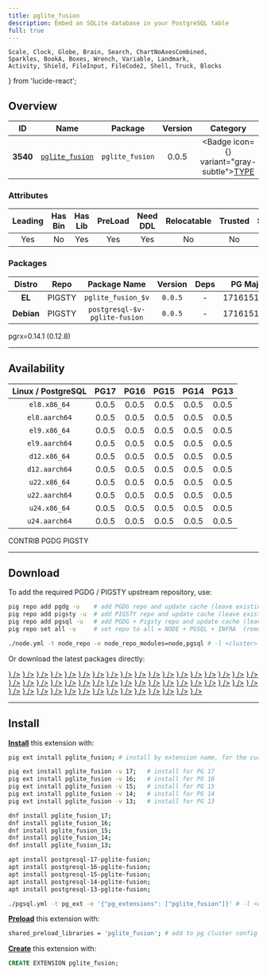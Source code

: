 ```yaml
---
title: pglite_fusion
description: Embed an SQLite database in your PostgreSQL table
full: true
---
```


    Scale, Clock, Globe, Brain, Search, ChartNoAxesCombined,
    Sparkles, BookA, Boxes, Wrench, Variable, Landmark,
    Activity, Shield, FileInput, FileCode2, Shell, Truck, Blocks
} from 'lucide-react';

## Overview

| <TooltipIconButton tooltip="Extension unique identifier" side="top">ID</TooltipIconButton> | <TooltipIconButton tooltip="Extension name" side="top">Name</TooltipIconButton> | <TooltipIconButton tooltip="Package name for installation" side="top">Package</TooltipIconButton> | <TooltipIconButton tooltip="Latest available extension version" side="top">Version</TooltipIconButton> | <TooltipIconButton tooltip="Extension category" side="top">Category</TooltipIconButton> | <TooltipIconButton tooltip="Open source license" side="top">License</TooltipIconButton> | <TooltipIconButton tooltip="Programming language" side="top">Lang</TooltipIconButton> |
|:--------:|:--------:|:----------:|:--------------:|:---------------------------------------:|:------------------------------------------------------:|:----:|
| **3540** | [`pglite_fusion`](https://github.com/frectonz/pglite-fusion) | `pglite_fusion` | 0.0.5 | <Badge icon={<Boxes />} variant="gray-subtle"><a href="/ext/type" className="no-underline">TYPE</a></Badge> | <a href="/ext/list/license#mit" className="no-underline"><Badge icon={<Scale />} variant="blue-subtle">MIT</Badge></a> | <a href="/ext/list/lang#rust"><Badge icon={<FileCode2 />} variant="amber-subtle">Rust</Badge></a> |

### Attributes

| <TooltipIconButton tooltip="The Primary Leading extension in the Package" side="top">Leading</TooltipIconButton> | <TooltipIconButton tooltip="Contains binary utils" side="top">Has Bin</TooltipIconButton> | <TooltipIconButton tooltip="Contains .so shared library files" side="top">Has Lib</TooltipIconButton> | <TooltipIconButton tooltip="Requires preloading via shared_preload_libraries" side="top">PreLoad</TooltipIconButton> | <TooltipIconButton tooltip="Requires CREATE EXTENSION DDL command" side="top">Need DDL</TooltipIconButton> | <TooltipIconButton tooltip="Can be installed in any schema" side="top">Relocatable</TooltipIconButton> | <TooltipIconButton tooltip="Can be created by non-superuser" side="top">Trusted</TooltipIconButton> | <TooltipIconButton tooltip="Schemas used by this extension" side="top">Schemas</TooltipIconButton> |
|:-------:|:-------:|:-------:|:-------:|:--------:|:-----------:|:-------:|:-------:|
| Yes | No | Yes | Yes | Yes | No | No | - |

### Packages

| <TooltipIconButton tooltip="Linux distribution family, EL or Debian" side="top">Distro</TooltipIconButton> | <TooltipIconButton tooltip="Package repository" side="top">Repo</TooltipIconButton> | <TooltipIconButton tooltip="The RPM/DEB Package Name Pattern (replace $v with real pg major)" side="top">Package Name</TooltipIconButton> | <TooltipIconButton tooltip="Latest package version" side="top">Version</TooltipIconButton> | <TooltipIconButton tooltip="RPM/DEB Package dependencies" side="top">Deps</TooltipIconButton> | <TooltipIconButton tooltip="Available in these PostgreSQL Major Versions" side="top">PG Major</TooltipIconButton> |
|:----------:|:--------:|:------------------------:|:-----------:|:------------:|:------------------:|
|   **EL**   | <Badge variant="amber-subtle"><span className="font-bold">PIGSTY</span></Badge> | `pglite_fusion_$v` | `0.0.5` | - | <Badge variant="green-subtle">17</Badge><Badge variant="green-subtle">16</Badge><Badge variant="green-subtle">15</Badge><Badge variant="green-subtle">14</Badge><Badge variant="green-subtle">13</Badge> |
| **Debian** | <Badge variant="amber-subtle"><span className="font-bold">PIGSTY</span></Badge> | `postgresql-$v-pglite-fusion` | `0.0.5` | - | <Badge variant="green-subtle">17</Badge><Badge variant="green-subtle">16</Badge><Badge variant="green-subtle">15</Badge><Badge variant="green-subtle">14</Badge><Badge variant="green-subtle">13</Badge> |


<Callout title="Comments" type="info">
    pgrx=0.14.1 (0.12.8)
</Callout>


------

## Availability

| <TooltipIconButton tooltip="Linux Distro Arch / PostgreSQL Major Version" side="top">Linux / PostgreSQL </TooltipIconButton> | **PG17** | **PG16** | **PG15** | **PG14** | **PG13** |
|:-----:|:-----:|:-----:|:-----:|:-----:|:-----:|
| `el8.x86_64` | <Badge variant="amber-subtle">0.0.5</Badge> | <Badge variant="amber-subtle">0.0.5</Badge> | <Badge variant="amber-subtle">0.0.5</Badge> | <Badge variant="amber-subtle">0.0.5</Badge> | <Badge variant="amber-subtle">0.0.5</Badge> |
| `el8.aarch64` | <Badge variant="amber-subtle">0.0.5</Badge> | <Badge variant="amber-subtle">0.0.5</Badge> | <Badge variant="amber-subtle">0.0.5</Badge> | <Badge variant="amber-subtle">0.0.5</Badge> | <Badge variant="amber-subtle">0.0.5</Badge> |
| `el9.x86_64` | <Badge variant="amber-subtle">0.0.5</Badge> | <Badge variant="amber-subtle">0.0.5</Badge> | <Badge variant="amber-subtle">0.0.5</Badge> | <Badge variant="amber-subtle">0.0.5</Badge> | <Badge variant="amber-subtle">0.0.5</Badge> |
| `el9.aarch64` | <Badge variant="amber-subtle">0.0.5</Badge> | <Badge variant="amber-subtle">0.0.5</Badge> | <Badge variant="amber-subtle">0.0.5</Badge> | <Badge variant="amber-subtle">0.0.5</Badge> | <Badge variant="amber-subtle">0.0.5</Badge> |
| `d12.x86_64` | <Badge variant="amber-subtle">0.0.5</Badge> | <Badge variant="amber-subtle">0.0.5</Badge> | <Badge variant="amber-subtle">0.0.5</Badge> | <Badge variant="amber-subtle">0.0.5</Badge> | <Badge variant="amber-subtle">0.0.5</Badge> |
| `d12.aarch64` | <Badge variant="amber-subtle">0.0.5</Badge> | <Badge variant="amber-subtle">0.0.5</Badge> | <Badge variant="amber-subtle">0.0.5</Badge> | <Badge variant="amber-subtle">0.0.5</Badge> | <Badge variant="amber-subtle">0.0.5</Badge> |
| `u22.x86_64` | <Badge variant="amber-subtle">0.0.5</Badge> | <Badge variant="amber-subtle">0.0.5</Badge> | <Badge variant="amber-subtle">0.0.5</Badge> | <Badge variant="amber-subtle">0.0.5</Badge> | <Badge variant="amber-subtle">0.0.5</Badge> |
| `u22.aarch64` | <Badge variant="amber-subtle">0.0.5</Badge> | <Badge variant="amber-subtle">0.0.5</Badge> | <Badge variant="amber-subtle">0.0.5</Badge> | <Badge variant="amber-subtle">0.0.5</Badge> | <Badge variant="amber-subtle">0.0.5</Badge> |
| `u24.x86_64` | <Badge variant="amber-subtle">0.0.5</Badge> | <Badge variant="amber-subtle">0.0.5</Badge> | <Badge variant="amber-subtle">0.0.5</Badge> | <Badge variant="amber-subtle">0.0.5</Badge> | <Badge variant="amber-subtle">0.0.5</Badge> |
| `u24.aarch64` | <Badge variant="amber-subtle">0.0.5</Badge> | <Badge variant="amber-subtle">0.0.5</Badge> | <Badge variant="amber-subtle">0.0.5</Badge> | <Badge variant="amber-subtle">0.0.5</Badge> | <Badge variant="amber-subtle">0.0.5</Badge> |

<Badge variant="green-subtle"><span className="font-black">CONTRIB</span></Badge> <Badge variant="blue-subtle"><span className="font-black">PGDG</span></Badge> <Badge variant="amber-subtle"><span className="font-black">PIGSTY</span></Badge>

------

## Download

To add the required PGDG / PIGSTY upstream repository, use:

```bash tab="pig"
pig repo add pgdg -u    # add PGDG repo and update cache (leave existing repos)
pig repo add pigsty -u  # add PIGSTY repo and update cache (leave existing repos)
pig repo add pgsql -u   # add PGDG + Pigsty repo and update cache (leave existing repos)
pig repo set all -u     # set repo to all = NODE + PGSQL + INFRA  (remove existing repos)
```
```bash tab="pigsty"
./node.yml -t node_repo -e node_repo_modules=node,pgsql # -l <cluster>
```

Or download the latest packages directly:

<Files>
    <Folder name="el8.x86_64">
        <a href="https://repo.pigsty.io/yum/pgsql/el8.x86_64/pglite_fusion_17-0.0.5-1PIGSTY.el8.x86_64.rpm"><File name="pglite_fusion_17-0.0.5-1PIGSTY.el8.x86_64.rpm" icon={<Package className="text-emerald-500" />} /></a>
        <a href="https://repo.pigsty.io/yum/pgsql/el8.x86_64/pglite_fusion_16-0.0.5-1PIGSTY.el8.x86_64.rpm"><File name="pglite_fusion_16-0.0.5-1PIGSTY.el8.x86_64.rpm" icon={<Package className="text-emerald-500" />} /></a>
        <a href="https://repo.pigsty.io/yum/pgsql/el8.x86_64/pglite_fusion_15-0.0.5-1PIGSTY.el8.x86_64.rpm"><File name="pglite_fusion_15-0.0.5-1PIGSTY.el8.x86_64.rpm" icon={<Package className="text-emerald-500" />} /></a>
        <a href="https://repo.pigsty.io/yum/pgsql/el8.x86_64/pglite_fusion_14-0.0.5-1PIGSTY.el8.x86_64.rpm"><File name="pglite_fusion_14-0.0.5-1PIGSTY.el8.x86_64.rpm" icon={<Package className="text-emerald-500" />} /></a>
        <a href="https://repo.pigsty.io/yum/pgsql/el8.x86_64/pglite_fusion_13-0.0.5-1PIGSTY.el8.x86_64.rpm"><File name="pglite_fusion_13-0.0.5-1PIGSTY.el8.x86_64.rpm" icon={<Package className="text-emerald-500" />} /></a>
    </Folder>
    <Folder name="el8.aarch64">
        <a href="https://repo.pigsty.io/yum/pgsql/el8.aarch64/pglite_fusion_17-0.0.5-1PIGSTY.el8.aarch64.rpm"><File name="pglite_fusion_17-0.0.5-1PIGSTY.el8.aarch64.rpm" icon={<Package className="text-orange-500" />} /></a>
        <a href="https://repo.pigsty.io/yum/pgsql/el8.aarch64/pglite_fusion_16-0.0.5-1PIGSTY.el8.aarch64.rpm"><File name="pglite_fusion_16-0.0.5-1PIGSTY.el8.aarch64.rpm" icon={<Package className="text-orange-500" />} /></a>
        <a href="https://repo.pigsty.io/yum/pgsql/el8.aarch64/pglite_fusion_15-0.0.5-1PIGSTY.el8.aarch64.rpm"><File name="pglite_fusion_15-0.0.5-1PIGSTY.el8.aarch64.rpm" icon={<Package className="text-orange-500" />} /></a>
        <a href="https://repo.pigsty.io/yum/pgsql/el8.aarch64/pglite_fusion_14-0.0.5-1PIGSTY.el8.aarch64.rpm"><File name="pglite_fusion_14-0.0.5-1PIGSTY.el8.aarch64.rpm" icon={<Package className="text-orange-500" />} /></a>
        <a href="https://repo.pigsty.io/yum/pgsql/el8.aarch64/pglite_fusion_13-0.0.5-1PIGSTY.el8.aarch64.rpm"><File name="pglite_fusion_13-0.0.5-1PIGSTY.el8.aarch64.rpm" icon={<Package className="text-orange-500" />} /></a>
    </Folder>
    <Folder name="el9.x86_64">
        <a href="https://repo.pigsty.io/yum/pgsql/el9.x86_64/pglite_fusion_17-0.0.5-1PIGSTY.el9.x86_64.rpm"><File name="pglite_fusion_17-0.0.5-1PIGSTY.el9.x86_64.rpm" icon={<Package className="text-emerald-500" />} /></a>
        <a href="https://repo.pigsty.io/yum/pgsql/el9.x86_64/pglite_fusion_16-0.0.5-1PIGSTY.el9.x86_64.rpm"><File name="pglite_fusion_16-0.0.5-1PIGSTY.el9.x86_64.rpm" icon={<Package className="text-emerald-500" />} /></a>
        <a href="https://repo.pigsty.io/yum/pgsql/el9.x86_64/pglite_fusion_15-0.0.5-1PIGSTY.el9.x86_64.rpm"><File name="pglite_fusion_15-0.0.5-1PIGSTY.el9.x86_64.rpm" icon={<Package className="text-emerald-500" />} /></a>
        <a href="https://repo.pigsty.io/yum/pgsql/el9.x86_64/pglite_fusion_14-0.0.5-1PIGSTY.el9.x86_64.rpm"><File name="pglite_fusion_14-0.0.5-1PIGSTY.el9.x86_64.rpm" icon={<Package className="text-emerald-500" />} /></a>
        <a href="https://repo.pigsty.io/yum/pgsql/el9.x86_64/pglite_fusion_13-0.0.5-1PIGSTY.el9.x86_64.rpm"><File name="pglite_fusion_13-0.0.5-1PIGSTY.el9.x86_64.rpm" icon={<Package className="text-emerald-500" />} /></a>
    </Folder>
    <Folder name="el9.aarch64">
        <a href="https://repo.pigsty.io/yum/pgsql/el9.aarch64/pglite_fusion_17-0.0.5-1PIGSTY.el9.aarch64.rpm"><File name="pglite_fusion_17-0.0.5-1PIGSTY.el9.aarch64.rpm" icon={<Package className="text-orange-500" />} /></a>
        <a href="https://repo.pigsty.io/yum/pgsql/el9.aarch64/pglite_fusion_16-0.0.5-1PIGSTY.el9.aarch64.rpm"><File name="pglite_fusion_16-0.0.5-1PIGSTY.el9.aarch64.rpm" icon={<Package className="text-orange-500" />} /></a>
        <a href="https://repo.pigsty.io/yum/pgsql/el9.aarch64/pglite_fusion_15-0.0.5-1PIGSTY.el9.aarch64.rpm"><File name="pglite_fusion_15-0.0.5-1PIGSTY.el9.aarch64.rpm" icon={<Package className="text-orange-500" />} /></a>
        <a href="https://repo.pigsty.io/yum/pgsql/el9.aarch64/pglite_fusion_14-0.0.5-1PIGSTY.el9.aarch64.rpm"><File name="pglite_fusion_14-0.0.5-1PIGSTY.el9.aarch64.rpm" icon={<Package className="text-orange-500" />} /></a>
        <a href="https://repo.pigsty.io/yum/pgsql/el9.aarch64/pglite_fusion_13-0.0.5-1PIGSTY.el9.aarch64.rpm"><File name="pglite_fusion_13-0.0.5-1PIGSTY.el9.aarch64.rpm" icon={<Package className="text-orange-500" />} /></a>
    </Folder>
    <Folder name="d12.x86_64">
        <a href="https://repo.pigsty.io/apt/pgsql/bookworm/pool/main/p/pglite-fusion/postgresql-17-pglite-fusion_0.0.5-1PIGSTY~bookworm_amd64.deb"><File name="postgresql-17-pglite-fusion_0.0.5-1PIGSTY~bookworm_amd64.deb" icon={<Box className="text-emerald-500" />} /></a>
        <a href="https://repo.pigsty.io/apt/pgsql/bookworm/pool/main/p/pglite-fusion/postgresql-16-pglite-fusion_0.0.5-1PIGSTY~bookworm_amd64.deb"><File name="postgresql-16-pglite-fusion_0.0.5-1PIGSTY~bookworm_amd64.deb" icon={<Box className="text-emerald-500" />} /></a>
        <a href="https://repo.pigsty.io/apt/pgsql/bookworm/pool/main/p/pglite-fusion/postgresql-15-pglite-fusion_0.0.5-1PIGSTY~bookworm_amd64.deb"><File name="postgresql-15-pglite-fusion_0.0.5-1PIGSTY~bookworm_amd64.deb" icon={<Box className="text-emerald-500" />} /></a>
        <a href="https://repo.pigsty.io/apt/pgsql/bookworm/pool/main/p/pglite-fusion/postgresql-14-pglite-fusion_0.0.5-1PIGSTY~bookworm_amd64.deb"><File name="postgresql-14-pglite-fusion_0.0.5-1PIGSTY~bookworm_amd64.deb" icon={<Box className="text-emerald-500" />} /></a>
        <a href="https://repo.pigsty.io/apt/pgsql/bookworm/pool/main/p/pglite-fusion/postgresql-13-pglite-fusion_0.0.5-1PIGSTY~bookworm_amd64.deb"><File name="postgresql-13-pglite-fusion_0.0.5-1PIGSTY~bookworm_amd64.deb" icon={<Box className="text-emerald-500" />} /></a>
    </Folder>
    <Folder name="d12.aarch64">
        <a href="https://repo.pigsty.io/apt/pgsql/bookworm/pool/main/p/pglite-fusion/postgresql-17-pglite-fusion_0.0.5-1PIGSTY~bookworm_arm64.deb"><File name="postgresql-17-pglite-fusion_0.0.5-1PIGSTY~bookworm_arm64.deb" icon={<Box className="text-orange-500" />} /></a>
        <a href="https://repo.pigsty.io/apt/pgsql/bookworm/pool/main/p/pglite-fusion/postgresql-16-pglite-fusion_0.0.5-1PIGSTY~bookworm_arm64.deb"><File name="postgresql-16-pglite-fusion_0.0.5-1PIGSTY~bookworm_arm64.deb" icon={<Box className="text-orange-500" />} /></a>
        <a href="https://repo.pigsty.io/apt/pgsql/bookworm/pool/main/p/pglite-fusion/postgresql-15-pglite-fusion_0.0.5-1PIGSTY~bookworm_arm64.deb"><File name="postgresql-15-pglite-fusion_0.0.5-1PIGSTY~bookworm_arm64.deb" icon={<Box className="text-orange-500" />} /></a>
        <a href="https://repo.pigsty.io/apt/pgsql/bookworm/pool/main/p/pglite-fusion/postgresql-14-pglite-fusion_0.0.5-1PIGSTY~bookworm_arm64.deb"><File name="postgresql-14-pglite-fusion_0.0.5-1PIGSTY~bookworm_arm64.deb" icon={<Box className="text-orange-500" />} /></a>
        <a href="https://repo.pigsty.io/apt/pgsql/bookworm/pool/main/p/pglite-fusion/postgresql-13-pglite-fusion_0.0.5-1PIGSTY~bookworm_arm64.deb"><File name="postgresql-13-pglite-fusion_0.0.5-1PIGSTY~bookworm_arm64.deb" icon={<Box className="text-orange-500" />} /></a>
    </Folder>
    <Folder name="u22.x86_64">
        <a href="https://repo.pigsty.io/apt/pgsql/jammy/pool/main/p/pglite-fusion/postgresql-17-pglite-fusion_0.0.5-1PIGSTY~jammy_amd64.deb"><File name="postgresql-17-pglite-fusion_0.0.5-1PIGSTY~jammy_amd64.deb" icon={<Box className="text-emerald-500" />} /></a>
        <a href="https://repo.pigsty.io/apt/pgsql/jammy/pool/main/p/pglite-fusion/postgresql-16-pglite-fusion_0.0.5-1PIGSTY~jammy_amd64.deb"><File name="postgresql-16-pglite-fusion_0.0.5-1PIGSTY~jammy_amd64.deb" icon={<Box className="text-emerald-500" />} /></a>
        <a href="https://repo.pigsty.io/apt/pgsql/jammy/pool/main/p/pglite-fusion/postgresql-15-pglite-fusion_0.0.5-1PIGSTY~jammy_amd64.deb"><File name="postgresql-15-pglite-fusion_0.0.5-1PIGSTY~jammy_amd64.deb" icon={<Box className="text-emerald-500" />} /></a>
        <a href="https://repo.pigsty.io/apt/pgsql/jammy/pool/main/p/pglite-fusion/postgresql-14-pglite-fusion_0.0.5-1PIGSTY~jammy_amd64.deb"><File name="postgresql-14-pglite-fusion_0.0.5-1PIGSTY~jammy_amd64.deb" icon={<Box className="text-emerald-500" />} /></a>
        <a href="https://repo.pigsty.io/apt/pgsql/jammy/pool/main/p/pglite-fusion/postgresql-13-pglite-fusion_0.0.5-1PIGSTY~jammy_amd64.deb"><File name="postgresql-13-pglite-fusion_0.0.5-1PIGSTY~jammy_amd64.deb" icon={<Box className="text-emerald-500" />} /></a>
    </Folder>
    <Folder name="u22.aarch64">
        <a href="https://repo.pigsty.io/apt/pgsql/jammy/pool/main/p/pglite-fusion/postgresql-17-pglite-fusion_0.0.5-1PIGSTY~jammy_arm64.deb"><File name="postgresql-17-pglite-fusion_0.0.5-1PIGSTY~jammy_arm64.deb" icon={<Box className="text-orange-500" />} /></a>
        <a href="https://repo.pigsty.io/apt/pgsql/jammy/pool/main/p/pglite-fusion/postgresql-16-pglite-fusion_0.0.5-1PIGSTY~jammy_arm64.deb"><File name="postgresql-16-pglite-fusion_0.0.5-1PIGSTY~jammy_arm64.deb" icon={<Box className="text-orange-500" />} /></a>
        <a href="https://repo.pigsty.io/apt/pgsql/jammy/pool/main/p/pglite-fusion/postgresql-15-pglite-fusion_0.0.5-1PIGSTY~jammy_arm64.deb"><File name="postgresql-15-pglite-fusion_0.0.5-1PIGSTY~jammy_arm64.deb" icon={<Box className="text-orange-500" />} /></a>
        <a href="https://repo.pigsty.io/apt/pgsql/jammy/pool/main/p/pglite-fusion/postgresql-14-pglite-fusion_0.0.5-1PIGSTY~jammy_arm64.deb"><File name="postgresql-14-pglite-fusion_0.0.5-1PIGSTY~jammy_arm64.deb" icon={<Box className="text-orange-500" />} /></a>
        <a href="https://repo.pigsty.io/apt/pgsql/jammy/pool/main/p/pglite-fusion/postgresql-13-pglite-fusion_0.0.5-1PIGSTY~jammy_arm64.deb"><File name="postgresql-13-pglite-fusion_0.0.5-1PIGSTY~jammy_arm64.deb" icon={<Box className="text-orange-500" />} /></a>
    </Folder>
    <Folder name="u24.x86_64">
        <a href="https://repo.pigsty.io/apt/pgsql/noble/pool/main/p/pglite-fusion/postgresql-17-pglite-fusion_0.0.5-1PIGSTY~noble_amd64.deb"><File name="postgresql-17-pglite-fusion_0.0.5-1PIGSTY~noble_amd64.deb" icon={<Box className="text-emerald-500" />} /></a>
        <a href="https://repo.pigsty.io/apt/pgsql/noble/pool/main/p/pglite-fusion/postgresql-16-pglite-fusion_0.0.5-1PIGSTY~noble_amd64.deb"><File name="postgresql-16-pglite-fusion_0.0.5-1PIGSTY~noble_amd64.deb" icon={<Box className="text-emerald-500" />} /></a>
        <a href="https://repo.pigsty.io/apt/pgsql/noble/pool/main/p/pglite-fusion/postgresql-15-pglite-fusion_0.0.5-1PIGSTY~noble_amd64.deb"><File name="postgresql-15-pglite-fusion_0.0.5-1PIGSTY~noble_amd64.deb" icon={<Box className="text-emerald-500" />} /></a>
        <a href="https://repo.pigsty.io/apt/pgsql/noble/pool/main/p/pglite-fusion/postgresql-14-pglite-fusion_0.0.5-1PIGSTY~noble_amd64.deb"><File name="postgresql-14-pglite-fusion_0.0.5-1PIGSTY~noble_amd64.deb" icon={<Box className="text-emerald-500" />} /></a>
        <a href="https://repo.pigsty.io/apt/pgsql/noble/pool/main/p/pglite-fusion/postgresql-13-pglite-fusion_0.0.5-1PIGSTY~noble_amd64.deb"><File name="postgresql-13-pglite-fusion_0.0.5-1PIGSTY~noble_amd64.deb" icon={<Box className="text-emerald-500" />} /></a>
    </Folder>
    <Folder name="u24.aarch64">
        <a href="https://repo.pigsty.io/apt/pgsql/noble/pool/main/p/pglite-fusion/postgresql-17-pglite-fusion_0.0.5-1PIGSTY~noble_arm64.deb"><File name="postgresql-17-pglite-fusion_0.0.5-1PIGSTY~noble_arm64.deb" icon={<Box className="text-orange-500" />} /></a>
        <a href="https://repo.pigsty.io/apt/pgsql/noble/pool/main/p/pglite-fusion/postgresql-16-pglite-fusion_0.0.5-1PIGSTY~noble_arm64.deb"><File name="postgresql-16-pglite-fusion_0.0.5-1PIGSTY~noble_arm64.deb" icon={<Box className="text-orange-500" />} /></a>
        <a href="https://repo.pigsty.io/apt/pgsql/noble/pool/main/p/pglite-fusion/postgresql-15-pglite-fusion_0.0.5-1PIGSTY~noble_arm64.deb"><File name="postgresql-15-pglite-fusion_0.0.5-1PIGSTY~noble_arm64.deb" icon={<Box className="text-orange-500" />} /></a>
        <a href="https://repo.pigsty.io/apt/pgsql/noble/pool/main/p/pglite-fusion/postgresql-14-pglite-fusion_0.0.5-1PIGSTY~noble_arm64.deb"><File name="postgresql-14-pglite-fusion_0.0.5-1PIGSTY~noble_arm64.deb" icon={<Box className="text-orange-500" />} /></a>
        <a href="https://repo.pigsty.io/apt/pgsql/noble/pool/main/p/pglite-fusion/postgresql-13-pglite-fusion_0.0.5-1PIGSTY~noble_arm64.deb"><File name="postgresql-13-pglite-fusion_0.0.5-1PIGSTY~noble_arm64.deb" icon={<Box className="text-orange-500" />} /></a>
    </Folder>
</Files>

------

## Install

[**Install**](/docs/pgsql/extension/install) this extension with:

```bash tab="pig"
pig ext install pglite_fusion; # install by extension name, for the current active PG version

pig ext install pglite_fusion -v 17;   # install for PG 17
pig ext install pglite_fusion -v 16;   # install for PG 16
pig ext install pglite_fusion -v 15;   # install for PG 15
pig ext install pglite_fusion -v 14;   # install for PG 14
pig ext install pglite_fusion -v 13;   # install for PG 13
```
```bash tab="yum" 
dnf install pglite_fusion_17;
dnf install pglite_fusion_16;
dnf install pglite_fusion_15;
dnf install pglite_fusion_14;
dnf install pglite_fusion_13;
```
```bash tab="apt" 
apt install postgresql-17-pglite-fusion;
apt install postgresql-16-pglite-fusion;
apt install postgresql-15-pglite-fusion;
apt install postgresql-14-pglite-fusion;
apt install postgresql-13-pglite-fusion;
```
```bash tab="ansible"
./pgsql.yml -t pg_ext -e '{"pg_extensions": ["pglite_fusion"]}' # -l <cls>
```

[**Preload**](/docs/pgsql/extension/load) this extension with:

```bash
shared_preload_libraries = 'pglite_fusion'; # add to pg cluster config
```

[**Create**](/docs/pgsql/extension/create) this extension with:

```sql
CREATE EXTENSION pglite_fusion;
```


